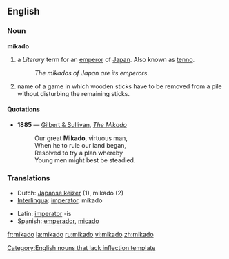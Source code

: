 ==English==

===Noun===
'''mikado'''[[Category:English nouns that lack inflection template]]

# a ''Literary'' term for an [[emperor]] of [[Japan]].  Also known as [[tenno]].
#:''The mikados of Japan are its emperors''.
# name of a game in which wooden sticks have to be removed from a pile without disturbing the remaining sticks.

====Quotations====

*'''1885''' — [[w:Gilbert and Sullivan|Gilbert & Sullivan]], ''[[s:The_Mikado|The Mikado]]''
*:Our great '''Mikado''', virtuous man,
*:When he to rule our land began,
*:Resolved to try a plan whereby
*:Young men might best be steadied.

===Translations===
{{rfc-level|Translations at L3+ (AutoFormat would have corrected level of Translations)}}
{{top}}
*Dutch: [[Japanse keizer]] {{m}} (1), mikado {{m}} (2)
*[[Interlingua]]: [[imperator]], mikado
{{mid}}
*Latin: [[imperator]] -is
*Spanish: [[emperador]], [[micado]]
{{bottom}}

[[fr:mikado]]
[[la:mikado]]
[[ru:mikado]]
[[vi:mikado]]
[[zh:mikado]]